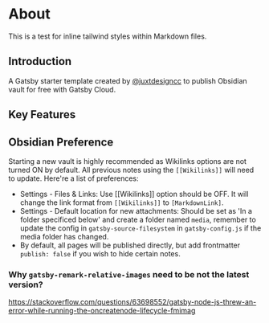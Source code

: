 # About


<span className="p-4 text-sm text-red-700 bg-red-200 rounded-lg">
  This is a test for inline tailwind styles within Markdown files.
</span>

## Introduction

A Gatsby starter template created by [@juxtdesigncc](https:/juxtdesign.cc/?utm_source=obsidian-garden) to publish Obsidian vault for free with Gatsby Cloud.

## Key Features

<Features />

<!-- - Publish your [Obsidian](https://obsidian.md/) knowledge base as a website for free using [Gatsby](https://gatsbyjs.com/)
- Support YAML (e.g. tags, publish) that are also supported by Obsidian -->

## Obsidian Preference

Starting a new vault is highly recommended as Wikilinks options are not turned ON by default. All previous notes using the `[[Wikilinks]]` will need to update. Here're a list of preferences:

- Settings - Files & Links: Use [[Wikilinks]] option should be OFF. It will change the link format from `[[Wikilinks]]` to `[MarkdownLink]`.
- Settings - Default location for new attachments: Should be set as 'In a folder specificed below' and create a folder named `media`, remember to update the config in `gatsby-source-filesystem` in `gatsby-config.js` if the media folder has changed.
- By default, all pages will be published directly, but add frontmatter `publish: false` if you wish to hide certain notes.

### Why `gatsby-remark-relative-images` need to be not the latest version?

https://stackoverflow.com/questions/63698552/gatsby-node-js-threw-an-error-while-running-the-oncreatenode-lifecycle-fmimag

